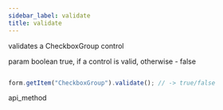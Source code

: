 ```yaml
---
sidebar_label: validate
title: validate
---
```



          


<Short>
 validates a CheckboxGroup control


</Short>



param   boolean     true, if a control is valid, otherwise - false

~~~js

form.getItem("CheckboxGroup").validate(); // -> true/false


~~~
 api_method

<Descr>





</Descr>

